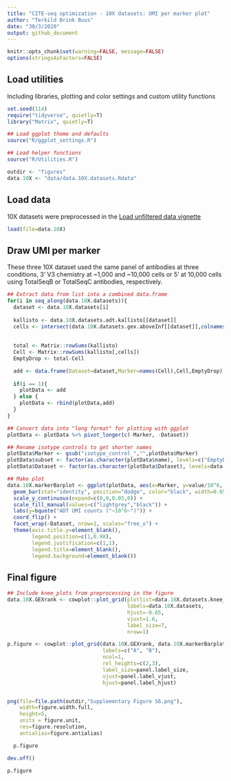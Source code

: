```yaml
---
title: "CITE-seq optimization - 10X datasets: UMI per marker plot"
author: "Terkild Brink Buus"
date: "30/3/2020"
output: github_document
---
```


```r
knitr::opts_chunk$set(warning=FALSE, message=FALSE)
options(stringsAsFactors=FALSE)
```

## Load utilities

Including libraries, plotting and color settings and custom utility functions

```r
set.seed(114)
require("tidyverse", quietly=T)
library("Matrix", quietly=T)

## Load ggplot theme and defaults
source("R/ggplot_settings.R")

## Load helper functions
source("R/Utilities.R")

outdir <- "figures"
data.10X <- "data/data.10X.datasets.Rdata"
```

## Load data

10X datasets were preprocessed in the [Load unfiltered data vignette](Load-unfiltered-data.md)

```r
load(file=data.10X)
```

## Draw UMI per marker

These three 10X dataset used the same panel of antibodies at three conditions, 3' V3 chemistry at ~1,000 and ~10,000 cells or 5' at 10,000 cells using TotalSeqB or TotalSeqC antibodies, respectively.

```r
## Extract data from list into a combined data.frame
for(i in seq_along(data.10X.datasets)){
  dataset <- data.10X.datasets[i]
  
  kallisto <- data.10X.datasets.adt.kallisto[[dataset]]
  cells <- intersect(data.10X.datasets.gex.aboveInf[[dataset]],colnames(kallisto))
  
  
  total <- Matrix::rowSums(kallisto)
  Cell <- Matrix::rowSums(kallisto[,cells])
  EmptyDrop <- total-Cell

  add <- data.frame(Dataset=dataset,Marker=names(Cell),Cell,EmptyDrop)
  
  if(i == 1){
    plotData <- add
  } else {
    plotData <- rbind(plotData,add)
  }
}

## Convert data into "long format" for plotting with ggplot
plotData <- plotData %>% pivot_longer(c(-Marker, -Dataset))

## Rename isotype controls to get shorter names
plotData$Marker <- gsub("isotype_control_","",plotData$Marker)
plotData$subset <- factor(as.character(plotData$name), levels=c("EmptyDrop","Cell"))
plotData$Dataset <- factor(as.character(plotData$Dataset), levels=data.10X.datasets)

## Make plot
data.10X.markerBarplot <- ggplot(plotData, aes(x=Marker, y=value/10^6, fill=subset)) + 
  geom_bar(stat="identity", position="dodge", color="black", width=0.65) + 
  scale_y_continuous(expand=c(0,0,0.05,0)) + 
  scale_fill_manual(values=c("lightgrey","black")) + 
  labs(y=bquote("ADT UMI counts ("~10^6~")")) + 
  coord_flip() + 
  facet_wrap(~Dataset, nrow=1, scales="free_x") + 
  theme(axis.title.y=element_blank(), 
        legend.position=c(1,0.98), 
        legend.justification=c(1,1), 
        legend.title=element_blank(),
        legend.background=element_blank())

```

## Final figure

```r
## Include knee_plots from preprocessing in the figure
data.10X.GEXrank <- cowplot::plot_grid(plotlist=data.10X.datasets.knee_plots, 
                                       labels=data.10X.datasets, 
                                       hjust=-0.65, 
                                       vjust=1.6, 
                                       label_size=7, 
                                       nrow=1)

p.figure <- cowplot::plot_grid(data.10X.GEXrank, data.10X.markerBarplot, 
                               labels=c("A", "B"), 
                               ncol=1, 
                               rel_heights=c(2,3), 
                               label_size=panel.label_size, 
                               vjust=panel.label_vjust, 
                               hjust=panel.label_hjust)


png(file=file.path(outdir,"Supplementary Figure S6.png"), 
    width=figure.width.full, 
    height=5, 
    units = figure.unit, 
    res=figure.resolution, 
    antialias=figure.antialias)

  p.figure

dev.off()

p.figure

```
